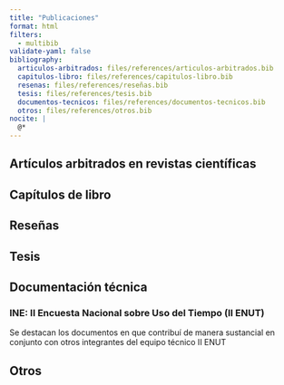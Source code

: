 ```yaml
---
title: "Publicaciones"
format: html
filters:
  - multibib
validate-yaml: false
bibliography: 
  articulos-arbitrados: files/references/articulos-arbitrados.bib
  capitulos-libro: files/references/capitulos-libro.bib
  resenas: files/references/reseñas.bib
  tesis: files/references/tesis.bib
  documentos-tecnicos: files/references/documentos-tecnicos.bib
  otros: files/references/otros.bib
nocite: |
  @* 
---
```


## Artículos arbitrados en revistas científicas
::: {#refs-articulos-arbitrados}
:::

## Capítulos de libro
::: {#refs-capitulos-libro}
:::

## Reseñas
::: {#refs-resenas}
:::

## Tesis
::: {#refs-tesis}
:::

## Documentación técnica

### INE: II Encuesta Nacional sobre Uso del Tiempo (II ENUT)
Se destacan los documentos en que contribuí de manera sustancial en conjunto con otros integrantes del equipo técnico II ENUT

::: {#refs-documentos-tecnicos}
:::

## Otros
::: {#refs-otros}
:::